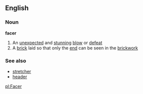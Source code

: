 ==English==

===Noun===

'''facer'''

#An [[unexpected]] and [[stunning]] [[blow]] or [[defeat]]
#A [[brick]] laid so that only the [[end]] can be seen in the [[brickwork]]
===See also===
*[[stretcher]]
*[[header]]

[[pl:Facer]]